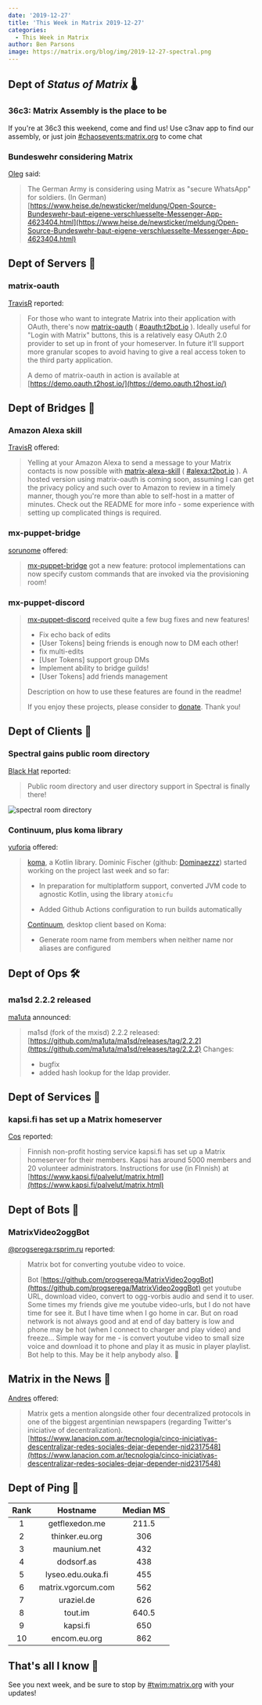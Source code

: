 ```yaml
---
date: '2019-12-27'
title: 'This Week in Matrix 2019-12-27'
categories:
  - This Week in Matrix
author: Ben Parsons
image: https://matrix.org/blog/img/2019-12-27-spectral.png
---
```


## Dept of *Status of Matrix* 🌡

### 36c3: Matrix Assembly is the place to be

If you're at 36c3 this weekend, come and find us! Use c3nav app to find our assembly, or just join [#chaosevents:matrix.org](https://matrix.to/#/#chaosevents:matrix.org) to come chat

### Bundeswehr considering Matrix

[Oleg](https://matrix.to/#/@oleg:fiksel.info) said:

> The German Army is considering using Matrix as "secure WhatsApp" for soldiers.
> (In German)
> [https://www.heise.de/newsticker/meldung/Open-Source-Bundeswehr-baut-eigene-verschluesselte-Messenger-App-4623404.html](https://www.heise.de/newsticker/meldung/Open-Source-Bundeswehr-baut-eigene-verschluesselte-Messenger-App-4623404.html)

## Dept of Servers 🏢

### matrix-oauth

[TravisR](https://github.com/turt2live) reported:

> For those who want to integrate Matrix into their application with OAuth, there's now [matrix-oauth](https://github.com/turt2live/matrix-oauth) ( [#oauth:t2bot.io](https://matrix.to/#/#oauth:t2bot.io) ). Ideally useful for "Login with Matrix" buttons, this is a relatively easy OAuth 2.0 provider to set up in front of your homeserver. In future it'll support more granular scopes to avoid having to give a real access token to the third party application.
>
> A demo of matrix-oauth in action is available at [https://demo.oauth.t2host.io/](https://demo.oauth.t2host.io/)

## Dept of Bridges 🌉

### Amazon Alexa skill

[TravisR](https://github.com/turt2live) offered:

> Yelling at your Amazon Alexa to send a message to your Matrix contacts is now possible with [matrix-alexa-skill](https://github.com/turt2live/matrix-alexa-skill) ( [#alexa:t2bot.io](https://matrix.to/#/#alexa:t2bot.io) ). A hosted version using matrix-oauth is coming soon, assuming I can get the privacy policy and such over to Amazon to review in a timely manner, though you're more than able to self-host in a matter of minutes. Check out the README for more info - some experience with setting up complicated things is required.

### mx-puppet-bridge

[sorunome](https://matrix.to/#/@sorunome:sorunome.de) offered:

> [mx-puppet-bridge](https://github.com/Sorunome/mx-puppet-bridge) got a new feature: protocol implementations can now specify custom commands that are invoked via the provisioning room!

### mx-puppet-discord

> [mx-puppet-discord](https://github.com/Sorunome/mx-puppet-bridge) received quite a few bug fixes and new features!
>
> - Fix echo back of edits
> - [User Tokens] being friends is enough now to DM each other!
> - fix multi-edits
> - [User Tokens] support group DMs
> - Implement ability to bridge guilds!
> - [User Tokens] add friends management
>
> Description on how to use these features are found in the readme!
>
> If you enjoy these projects, please consider to [donate](https://liberapay.com/Sorunome). Thank you!

## Dept of Clients 📱

### Spectral gains public room directory

[Black Hat](https://matrix.to/#/@bhat:encom.eu.org) reported:

> Public room directory and user directory support in Spectral is finally there!

![spectral room directory](/blog/img/2019-12-27-spectral.png)

### Continuum, plus koma library

[yuforia](https://matrix.to/#/@uforia:matrix.org) offered:

> [koma](https://github.com/koma-im/koma-library), a Kotlin library. Dominic Fischer (github: [Dominaezzz](https://github.com/Dominaezzz)) started working on the project last week and so far:
>
> * In preparation for multiplatform support, converted JVM code to agnostic Kotlin, using the library `atomicfu`
>
> * Added Github Actions configuration to run builds automatically 
>
> [Continuum](https://github.com/koma-im/continuum-desktop), desktop client based on Koma:
>
> * Generate room name from members when neither name nor aliases are configured

## Dept of Ops 🛠

### ma1sd 2.2.2 released

[ma1uta](https://matrix.to/#/@ma1uta:ru-matrix.org) announced:

> ma1sd (fork of the mxisd) 2.2.2 released: [https://github.com/ma1uta/ma1sd/releases/tag/2.2.2](https://github.com/ma1uta/ma1sd/releases/tag/2.2.2)
> Changes:
> * bugfix
> * added hash lookup for the ldap provider.

## Dept of Services 🚀

### kapsi.fi has set up a Matrix homeserver

[Cos](https://matrix.to/#/@cos:hacklab.fi) reported:

> Finnish non-profit hosting service kapsi.fi has set up a Matrix homeserver for their members. Kapsi has around 5000 members and 20 volunteer administrators. Instructions for use (in FInnish) at [https://www.kapsi.fi/palvelut/matrix.html](https://www.kapsi.fi/palvelut/matrix.html)

## Dept of Bots 🤖

### MatrixVideo2oggBot

[@progserega:rsprim.ru](https://matrix.to/#/@progserega:rsprim.ru) reported:

> Matrix bot for converting youtube video to voice.
>
> Bot [https://github.com/progserega/MatrixVideo2oggBot](https://github.com/progserega/MatrixVideo2oggBot) get youtube URL, download video, convert to ogg-vorbis audio and send it to user.
> Some times my friends give me youtube video-urls, but I do not have time for see it. But I have time when I go home in car. But on road network is not always good and  at end of day battery is low and phone may be hot (when I connect to charger and play video) and freeze...
> Simple way for me - is convert youtube video to small size voice and download it to phone and play it as music in player playlist. Bot help to this.
> May be it help anybody also. 🙂

## Matrix in the News 📰

[Andres](https://matrix.to/#/@AndresCuccaro:matrix.org) offered:

> Matrix gets a mention alongside other four decentralized protocols in one of the biggest argentinian newspapers (regarding Twitter's iniciative of decentralization). [https://www.lanacion.com.ar/tecnologia/cinco-iniciativas-descentralizar-redes-sociales-dejar-depender-nid2317548](https://www.lanacion.com.ar/tecnologia/cinco-iniciativas-descentralizar-redes-sociales-dejar-depender-nid2317548)
## Dept of Ping 🏓

|Rank|Hostname|Median MS|
|:---:|:---:|:---:|
|1|getflexedon.me|211.5|
|2|thinker.eu.org|306|
|3|maunium.net|432|
|4|dodsorf.as|438|
|5|lyseo.edu.ouka.fi|455|
|6|matrix.vgorcum.com|562|
|7|uraziel.de|626|
|8|tout.im|640.5|
|9|kapsi.fi|650|
|10|encom.eu.org|862|

## That's all I know 🏁

See you next week, and be sure to stop by [#twim:matrix.org] with your updates!

[#TWIM:matrix.org]: [https://matrix.to/#/#TWIM:matrix.org](https://matrix.to/#/#TWIM:matrix.org)
